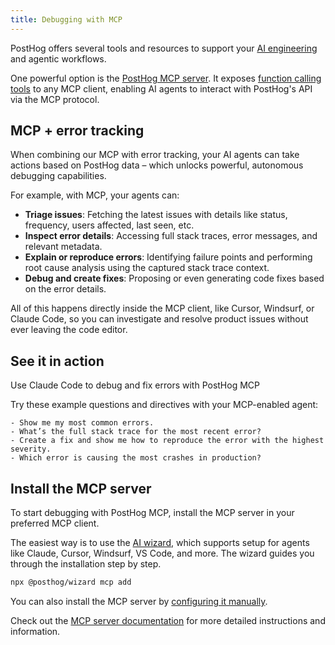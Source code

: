 ```yaml
---
title: Debugging with MCP
---
```


PostHog offers several tools and resources to support your [AI engineering](/docs/ai-engineering) and agentic workflows. 

One powerful option is the [PostHog MCP server](/docs/model-context-protocol). It exposes [function calling tools](/docs/agent-toolkit) to any MCP client, enabling AI agents to interact with PostHog's API via the MCP protocol.

## MCP + error tracking

When combining our MCP with error tracking, your AI agents can take actions based on PostHog data – which unlocks powerful, autonomous debugging capabilities.

For example, with MCP, your agents can: 

- **Triage issues**: Fetching the latest issues with details like status, frequency, users affected, last seen, etc.
- **Inspect error details**: Accessing full stack traces, error messages, and relevant metadata.
- **Explain or reproduce errors**: Identifying failure points and performing root cause analysis using the captured stack trace context.
- **Debug and create fixes**: Proposing or even generating code fixes based on the error details.

All of this happens directly inside the MCP client, like Cursor, Windsurf, or Claude Code, so you can investigate and resolve product issues without ever leaving the code editor.

## See it in action

<ProductVideo
    videoLight= "https://res.cloudinary.com/dmukukwp6/video/upload/mcp_error_tracking_debugging_e02a96485c.mp4" 
    alt="Use PostHog MCP to debug errors" 
    classes="rounded"
    autoPlay={false}
/>

<Caption> Use Claude Code to debug and fix errors with PostHog MCP </Caption>

Try these example questions and directives with your MCP-enabled agent:

```
- Show me my most common errors.  
- What’s the full stack trace for the most recent error?  
- Create a fix and show me how to reproduce the error with the highest severity.
- Which error is causing the most crashes in production?  
```

## Install the MCP server

To start debugging with PostHog MCP, install the MCP server in your preferred MCP client. 

The easiest way is to use the [AI wizard](/docs/ai-engineering/ai-wizard), which supports setup for agents like Claude, Cursor, Windsurf, VS Code, and more. The wizard guides you through the installation step by step. 

```bash
npx @posthog/wizard mcp add
```

You can also install the MCP server by [configuring it manually](/docs/model-context-protocol#manual-install). 

Check out the [MCP server documentation](/docs/model-context-protocol) for more detailed instructions and information.


